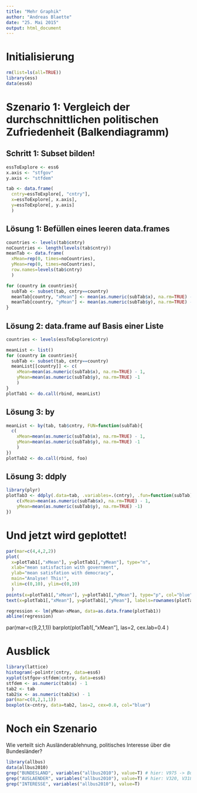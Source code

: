 ```yaml
---
title: "Mehr Graphik"
author: "Andreas Blaette"
date: "25. Mai 2015"
output: html_document
---
```


Initialisierung
===============

```r
rm(list=ls(all=TRUE))
library(ess)
data(ess6)
```


Szenario 1: Vergleich der durchschnittlichen politischen Zufriedenheit (Balkendiagramm)
=======================================================================================

Schritt 1: Subset bilden!
-------------------------

```r
essToExplore <- ess6
x.axis <- "stfgov"
y.axis <- "stfdem"

tab <- data.frame(
  cntry=essToExplore[, "cntry"],
  x=essToExplore[, x.axis],
  y=essToExplore[, y.axis]
  )
```

Lösung 1: Befüllen eines leeren data.frames
-------------------------------------------

```r
countries <- levels(tab$cntry)
noCountries <- length(levels(tab$cntry))
meanTab <- data.frame(
  xMean=rep(0, times=noCountries),
  yMean=rep(0, times=noCountries),
  row.names=levels(tab$cntry)
  )

for (country in countries){
  subTab <- subset(tab, cntry==country)
  meanTab[country, "xMean"] <- mean(as.numeric(subTab$x), na.rm=TRUE) - 1
  meanTab[country, "yMean"] <- mean(as.numeric(subTab$y), na.rm=TRUE) - 1
}
```

Lösung 2: data.frame auf Basis einer Liste
------------------------------------------

```r
countries <- levels(essToExplore$cntry)

meanList <- list()
for (country in countries){
  subTab <- subset(tab, cntry==country)
  meanList[[country]] <- c(
    xMean=mean(as.numeric(subTab$x), na.rm=TRUE) - 1,
    yMean=mean(as.numeric(subTab$y), na.rm=TRUE) -1 
    )
}
plotTab1 <- do.call(rbind, meanList)
```


Lösung 3: by
------------

```r
meanList <- by(tab, tab$cntry, FUN=function(subTab){
  c(
    xMean=mean(as.numeric(subTab$x), na.rm=TRUE) - 1,
    yMean=mean(as.numeric(subTab$y), na.rm=TRUE) -1 
    )
})
plotTab2 <- do.call(rbind, foo)
```


Lösung 3: ddply
---------------

```r
library(plyr)
plotTab3 <- ddply(.data=tab, .variables=.(cntry), .fun=function(subTab){
    c(xMean=mean(as.numeric(subTab$x), na.rm=TRUE) - 1,
    yMean=mean(as.numeric(subTab$y), na.rm=TRUE) -1)
})
```


Und jetzt wird geplottet!
=========================

```r
par(mar=c(4,4,2,2))
plot(
  x=plotTab1[,"xMean"], y=plotTab1[,"yMean"], type="n",
  xlab="mean satisfaction with government",
  ylab="mean satisfation with democracy",
  main="Analyse! This!",
  xlim=c(0,10), ylim=c(0,10)
  )
points(x=plotTab1[,"xMean"], y=plotTab1[,"yMean"], type="p", col="blue", pch=16, cex=1)
text(x=plotTab1[,"xMean"], y=plotTab1[,"yMean"], labels=rownames(plotTab1), cex=0.5, pos=2)

regression <- lm(yMean~xMean, data=as.data.frame(plotTab1))
abline(regression)
```


par(mar=c(9,2,1,1))
barplot(plotTab1[,"xMean"], las=2,
cex.lab=0.4
)

Ausblick
========

```r
library(lattice)
histogram(~polintr|cntry, data=ess6)
xyplot(stfgov~stfdem|cntry, data=ess6)
stfdem <- as.numeric(tab$x) - 1
tab2 <- tab
tab2$x <- as.numeric(tab2$x) - 1
par(mar=c(8,2,1,1))
boxplot(x~cntry, data=tab2, las=2, cex=0.8, col="blue")
```


Noch ein Szenario
=================

Wie verteilt sich Ausländerablehnung, politisches Interesse über die Bundesländer?

```r
library(allbus)
data(allbus2010)
grep("BUNDESLAND", variables("allbus2010"), value=T) # hier: V975 -> Bundesland
grep("AUSLAENDER", variables("allbus2010"), value=T) # hier: V320, V318, V321
grep("INTERESSE", variables("allbus2010"), value=T)
```